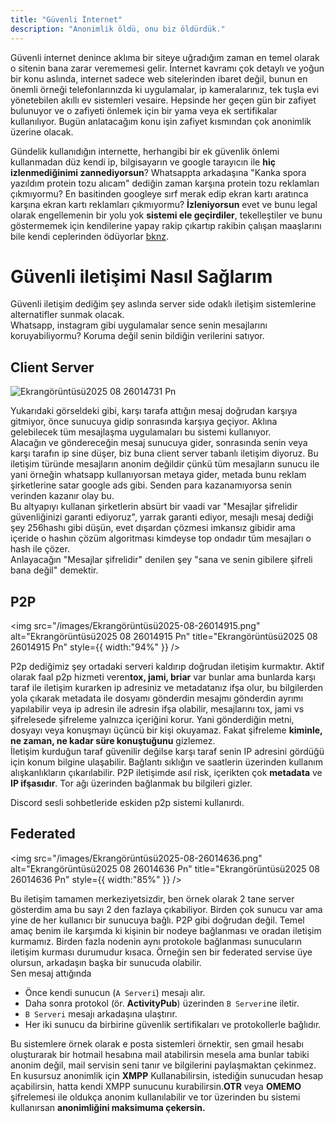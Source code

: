 ```yaml
---
title: "Güvenli İnternet"
description: "Anonimlik öldü, onu biz öldürdük."
---
```


Güvenli internet denince aklıma bir siteye uğradığım zaman en temel olarak o sitenin bana zarar verememesi gelir. İnternet kavramı çok detaylı ve yoğun bir konu aslında, internet sadece web sitelerinden ibaret değil, bunun en önemli örneği telefonlarınızda ki uygulamalar, ip kameralarınız, tek tuşla evi yönetebilen akıllı ev sistemleri vesaire. Hepsinde her geçen gün bir zafiyet bulunuyor ve o zafiyeti önlemek için bir yama veya ek sertifikalar kullanılıyor. Bugün anlatacağım konu işin zafiyet kısmından çok anonimlik üzerine olacak.

Gündelik kullanıdığın internette, herhangibi bir ek güvenlik önlemi kullanmadan düz kendi ip, bilgisayarın ve google tarayıcın ile **hiç izlenmediğinimi zannediyorsun**? Whatsappta arkadaşına "Kanka spora yazıldım protein tozu alıcam" dediğin zaman karşına protein tozu reklamları çıkmıyormu? En basitinden googleye sırf merak edip ekran kartı aratınca karşına ekran kartı reklamları çıkmıyormu? **İzleniyorsun** evet ve bunu legal olarak engellemenin bir yolu yok **sistemi ele geçirdiler**, tekelleştiler ve bunu göstermemek için kendilerine yapay rakip çıkartıp rakibin çalışan maaşlarını bile kendi ceplerinden ödüyorlar [bknz](https://blog.ssuiteoffice.com/articles/general/did-usaid-turn-firefox-into-a-surveillance-machine.htm)<Tooltip tip="">.</Tooltip>

# Güvenli iletişimi Nasıl Sağlarım

Güvenli iletişim dediğim şey aslında server side odaklı iletişim sistemlerine alternatifler sunmak olacak.\
Whatsapp, instagram gibi uygulamalar sence senin mesajlarını koruyabiliyormu? Koruma değil senin bildiğin verilerini satıyor.

## Client Server

![Ekrangörüntüsü2025 08 26014731 Pn](/images/Ekrangörüntüsü2025-08-26014731.png)

Yukarıdaki görseldeki gibi, karşı tarafa attığın mesaj doğrudan karşıya gitmiyor, önce sunucuya gidip sonrasında karşıya geçiyor. Aklına gelebilecek tüm mesajlaşma uygulamaları bu sistemi kullanıyor. \
Alacağın ve göndereceğin mesaj sunucuya gider, sonrasında senin veya karşı tarafın ip sine düşer, biz buna client server tabanlı iletişim diyoruz. Bu iletişim türünde mesajların anonim değildir çünkü tüm mesajların sunucu ile yani örneğin whatsapp kullanıyorsan metaya gider, metada bunu reklam şirketlerine satar google ads gibi. Senden para kazanamıyorsa senin verinden kazanır olay bu.\
Bu altyapıyı kullanan şirketlerin absürt bir vaadi var "Mesajlar şifrelidir güvenliğinizi garanti ediyoruz", yarrak garanti ediyor, mesajlı mesaj dediği şey 256hashı gibi düşün, evet dışardan çözmesi imkansız gibidir ama içeride o hashın çözüm algoritması kimdeyse top ondadır tüm mesajları o hash ile çözer.\
Anlayacağın "Mesajlar şifrelidir" denilen şey "sana ve senin gibilere şifreli bana değil" demektir.

## P2P

<img
  src="/images/Ekrangörüntüsü2025-08-26014915.png"
  alt="Ekrangörüntüsü2025 08 26014915 Pn"
  title="Ekrangörüntüsü2025 08 26014915 Pn"
  style={{ width:"94%" }}
/>

P2p dediğimiz şey ortadaki serveri kaldırıp doğrudan iletişim kurmaktır. Aktif olarak faal p2p hizmeti veren**tox, jami, briar**  var bunlar ama bunlarda karşı taraf ile iletişim kurarken ip adresiniz ve metadatanız ifşa olur, bu bilgilerden yola çıkarak metadata ile dosyamı gönderdin mesajmı gönderdin ayrımı yapılabilir veya ip adresin ile adresin ifşa olabilir, mesajlarını tox, jami vs şifrelesede şifreleme yalnızca içeriğini korur. Yani gönderdiğin metni, dosyayı veya konuşmayı üçüncü bir kişi okuyamaz. Fakat şifreleme **kiminle, ne zaman, ne kadar süre konuştuğunu** gizlemez.\
İletişim kurduğun taraf güvenilir değilse karşı taraf senin IP adresini gördüğü için konum bilgine ulaşabilir. Bağlantı sıklığın ve saatlerin üzerinden kullanım alışkanlıkların çıkarılabilir. P2P iletişimde asıl risk, içerikten çok **metadata** ve **IP ifşasıdır**. Tor ağı üzerinden bağlanmak bu bilgileri gizler.

<Info>
  Discord sesli sohbetleride eskiden p2p sistemi kullanırdı.
</Info>

## Federated

<img
  src="/images/Ekrangörüntüsü2025-08-26014636.png"
  alt="Ekrangörüntüsü2025 08 26014636 Pn"
  title="Ekrangörüntüsü2025 08 26014636 Pn"
  style={{ width:"85%" }}
/>

Bu iletişim tamamen merkeziyetsizdir, ben örnek olarak 2 tane server gösterdim ama bu sayı 2 den fazlaya çıkabiliyor. Birden çok sunucu var ama yine de her kullanıcı bir sunucuya bağlı. P2P gibi doğrudan değil. Temel amaç benim ile karşımda ki kişinin bir nodeye bağlanması ve oradan iletişim kurmamız. Birden fazla nodenin aynı protokole bağlanması sunucuların iletişim kurması durumudur kısaca. Örneğin sen bir federated servise üye olursun, arkadaşın başka bir sunucuda olabilir.\
Sen mesaj attığında

- Önce kendi sunucun (`A Serveri`) mesajı alır.
- Daha sonra protokol (ör. **ActivityPub**) üzerinden `B Serveri`ne iletir.
- `B Serveri` mesajı arkadaşına ulaştırır.
- Her iki sunucu da birbirine güvenlik sertifikaları ve protokollerle bağlıdır.

Bu sistemlere örnek olarak e posta sistemleri örnektir, sen gmail hesabı oluşturarak bir hotmail hesabına mail atabilirsin mesela ama bunlar tabiki anonim değil, mail servisin seni tanır ve bilgilerini paylaşmaktan çekinmez.\
En kusursuz anonimlik için **XMPP** Kullanabilirsin, istediğin sunucudan hesap açabilirsin, hatta kendi XMPP sunucunu kurabilirsin.**OTR**  veya **OMEMO** şifrelemesi ile oldukça anonim kullanılabilir ve tor üzerinden bu sistemi kullanırsan **anonimliğini maksimuma çekersin.**
